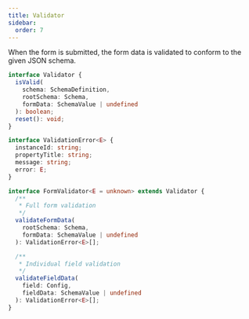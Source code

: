 ```yaml
---
title: Validator
sidebar:
  order: 7
---
```


When the form is submitted, the form data is validated to conform to the given JSON schema.

```typescript
interface Validator {
  isValid(
    schema: SchemaDefinition,
    rootSchema: Schema,
    formData: SchemaValue | undefined
  ): boolean;
  reset(): void;
}

interface ValidationError<E> {
  instanceId: string;
  propertyTitle: string;
  message: string;
  error: E;
}

interface FormValidator<E = unknown> extends Validator {
  /** 
   * Full form validation
   */
  validateFormData(
    rootSchema: Schema,
    formData: SchemaValue | undefined
  ): ValidationError<E>[];

  /**
   * Individual field validation
   */
  validateFieldData(
    field: Config,
    fieldData: SchemaValue | undefined
  ): ValidationError<E>[];
}
```
